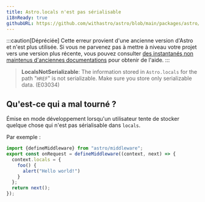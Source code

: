 ```yaml
---
title: Astro.locals n'est pas sérialisable
i18nReady: true
githubURL: https://github.com/withastro/astro/blob/main/packages/astro/src/core/errors/errors-data.ts
---
```


:::caution[Dépréciée]
Cette erreur provient d'une ancienne version d'Astro et n'est plus utilisée. Si vous ne parvenez pas à mettre à niveau votre projet vers une version plus récente, vous pouvez consulter [des instantanés non maintenus d'anciennes documentations](/fr/upgrade-astro/#anciennes-documentations-non-maintenues) pour obtenir de l'aide.
:::


> **LocalsNotSerializable**: The information stored in `Astro.locals` for the path "`HREF`" is not serializable. Make sure you store only serializable data. (E03034)

## Qu'est-ce qui a mal tourné ?
Émise en mode développement lorsqu'un utilisateur tente de stocker quelque chose qui n'est pas sérialisable dans `locals`.

Par exemple :
```ts
import {defineMiddleware} from "astro/middleware";
export const onRequest = defineMiddleware((context, next) => {
  context.locals = {
    foo() {
      alert("Hello world!")
    }
  };
  return next();
});
```
